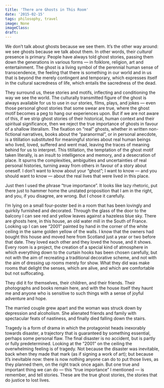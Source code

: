 ```yaml
---
title: 'There are Ghosts in This Room'
date: '2015-02-15'
tags: philosophy, travel
image: None
imageClass: 
draft: 
---
```

We don’t talk about ghosts because we see them. It’s the other way around: we see ghosts because we talk about them. In other words, their _cultural_ presence is primary. People have always told ghost stories, passing them down the generations in various forms — in folklore, religion, art and entertainment. The ghost is a living symbol of the perennial human sense of transcendence, the feeling that there is something in our world and in us that is beyond the merely contingent and temporary, which expresses itself in the cultural sacredness of life, which entails the sacredness of the dead.

They surround us, these stories and motifs, inflecting and conditioning the way we see the world. The culturally transmitted figure of the ghost is always available for us to use in our stories, films, plays, and jokes — even those personal ghost stories that some swear are true, where the ghost motif becomes a peg to hang our experiences upon. But if we are not aware of this, if we strip ghost stories of their historical, human context and their spiritual significance, then we reject the true importance of ghosts in favour of a shallow literalism. The fixation on “real” ghosts, whether in written non-fictional narratives, books about the “paranormal”, or in personal anecdote, is a titillation substituted for meaningful stories about real human beings who lived, loved, suffered and went mad, leaving the traces of meaning behind for us to interpret. This titillation, the temptation of the ghost motif taken literally, is an insult to intelligence and memory, and a desecration of place. It spurns the complexities, ambiguities and uncertainties of real personal histories, turning away from others in favour of a story about oneself. I don’t want to know about your “ghost”; I want to know — and you should want to know — about the real lives that were lived in this place.

Just then I used the phrase “true importance”. It looks like lazy rhetoric, put there just to hammer home the unstated proposition that I am in the right, and you, if you disagree, are wrong. But I chose it carefully.

I’m lying on a small four-poster bed in a room that has been lovingly and quirkily furnished and decorated. Through the glass of the door to the balcony I can see red and yellow leaves against a hazeless blue sky. There are ghosts here, in this house, an old water mill in the South of France. Looking up I can see “2001” painted by hand in the corner of the white ceiling in the same golden yellow of the walls. I know that the owners had bought this house and moved here from Scotland just a year or two before that date. They loved each other and they loved the house, and it shows. Every room is a project, the creation of a special kind of atmosphere in which everything down to the curtain hooks has been chosen carefully, but not with the aim of recreating a traditional decorative scheme, and not with the aim of dressing up rooms merely for show. What they did was make rooms that delight the senses, which are alive, and which are comfortable but not suffocating.

They did it for themselves, their children, and their friends. Their photographs and books remain here, and with the house itself they haunt me and anyone who is sensitive to such things with a sense of joyful adventure and hope.

The married couple grew apart and the woman was struck down by depression and alcoholism. She alienated friends and family with spectacular feats of nastiness, and finally died falling down the stairs.

Tragedy is a form of drama in which the protagonist heads inexorably towards disaster, a trajectory that is guaranteed by something essential, perhaps some personal flaw. The final disaster is no accident, but is partly or fully predetermined. Looking at the “2001” on the ceiling the overwhelming feeling is of tragedy. Not because the disaster was inevitable, back when they made that mark (as if signing a work of art); but because it’s inevitable now: there is now nothing anyone can do to put those lives, as they planned them, on the right track once again. But one true and important thing we can do — this “true importance” I mentioned — is remember, and tell stories. These are the true ghost stories, the stories that do justice to lost lives.